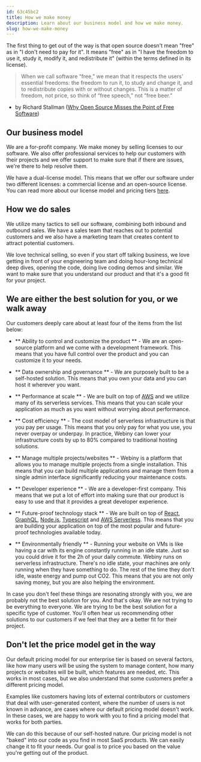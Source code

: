 ```yaml
---
id: 63c45bc2
title: How we make money
description: Learn about our business model and how we make money.
slug: how-we-make-money
---
```


The first thing to get out of the way is that open source doesn't mean "free" as in "I don't need to pay for it". It means "free" as in "I have the freedom to use it, study it, modify it, and redistribute it" (within the terms defined in its license).

> When we call software “free,” we mean that it respects the users' essential freedoms: the freedom to run it, to study and change it, and to redistribute copies with or without changes. This is a matter of freedom, not price, so think of “free speech,” not “free beer.”
- by Richard Stallman ([Why Open Source Misses the Point of Free Software](https://www.gnu.org/philosophy/open-source-misses-the-point.en.html))

## Our business model

We are a for-profit company. We make money by selling licenses to our software. We also offer professional services to help our customers with their projects and we offer support to make sure that if there are issues, we're there to help resolve them. 

We have a dual-license model. This means that we offer our software under two different licenses: a commercial license and an open-source license. You can read more about our license model and pricing tiers [here](/docs/overview/pricing#webiny-and-39-s-dual-license-model).

## How we do sales

We utilize many tactics to sell our software, combining both inbound and outbound sales. We have a sales team that reaches out to potential customers and we also have a marketing team that creates content to attract potential customers.

We love technical selling, so even if you start off talking business, we love getting in front of your engineering team and doing hour-long technical deep dives, opening the code, doing live coding demos and similar. We want to make sure that you understand our product and that it's a good fit for your project.

## We are either the best solution for you, or we walk away

Our customers deeply care about at least four of the items from the list below: 

- ** Ability to control and customize the product ** - We are an open-source platform and we come with a development framework. This means that you have full control over the product and you can customize it to your needs. 

- ** Data ownership and governance ** - We are purposely built to be a self-hosted solution. This means that you own your data and you can host it wherever you want.

- ** Performance at scale ** - We are built on top of [AWS](https://aws.amazon.com/) and we utilize many of its serverless services. This means that you can scale your application as much as you want without worrying about performance.

- ** Cost efficiency ** - The cost model of serverless infrastructure is that you pay per usage. This means that you only pay for what you use, you never overpay or underpay. In practice, Webiny can lower your infrastructure costs by up to 80% compared to traditional hosting solutions.

- ** Manage multiple projects/websites ** - Webiny is a platform that allows you to manage multiple projects from a single installation. This means that you can build multiple applications and manage them from a single admin interface significantly reducing your maintenance costs.

- ** Developer experience ** - We are a developer-first company. This means that we put a lot of effort into making sure that our product is easy to use and that it provides a great developer experience.

- ** Future-proof technology stack ** - We are built on top of [React](https://reactjs.org/), [GraphQL](https://graphql.org/), [Node.js](https://nodejs.org/en/), [Typescript](https://www.typescriptlang.org/) and  [AWS Serverless](https://aws.amazon.com/serverless). This means that you are building your application on top of the most popular and future-proof technologies available today.

- ** Environmentally friendly ** - Running your website on VMs is like having a car with its engine constantly running in an idle state. Just so you could drive it for the 2h of your daily commute. Webiny runs on serverless infrastructure. There's no idle state, your machines are only running when they have something to do. The rest of the time they don't idle, waste energy and pump out CO2. This means that you are not only saving money, but you are also helping the environment.

In case you don't feel these things are resonating strongly with you, we are probably not the best solution for you. And that's okay. We are not trying to be everything to everyone. We are trying to be the best solution for a specific type of customer. You'll often hear us recommending other solutions to our customers if we feel that they are a better fit for their project.

## Don't let the price model get in the way

Our default pricing model for our enterprise tier is based on several factors, like how many users will be using the system to manage content, how many projects or websites will be built, which features are needed, etc. This works in most cases, but we also understand that some customers prefer a different pricing model. 

Examples like customers having lots of external contributors or customers that deal with user-generated content, where the number of users is not known in advance, are cases where our default pricing model doesn't work. In these cases, we are happy to work with you to find a pricing model that works for both parties.

We can do this because of our self-hosted nature. Our pricing model is not "baked" into our code as you find in most SaaS products. We can easily change it to fit your needs. Our goal is to price you based on the value you're getting out of the product. 